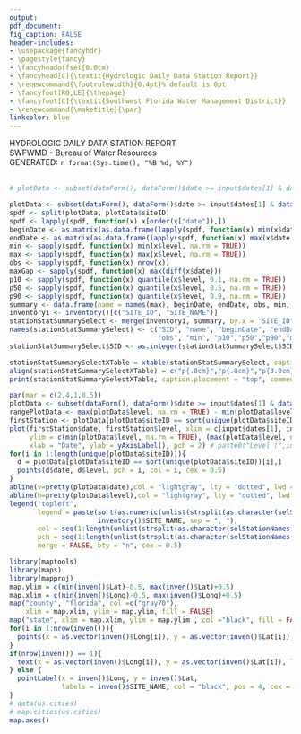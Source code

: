 ```yaml
---
output:
pdf_document:
fig_caption: FALSE
header-includes:
- \usepackage{fancyhdr}
- \pagestyle{fancy}
- \fancyheadoffset{0.0cm}
- \fancyhead[C]{\textit{Hydrologic Daily Data Station Report}}
- \renewcommand{\footrulewidth}{0.4pt}% default is 0pt
- \fancyfoot[RO,LE]{\thepage}
- \fancyfoot[C]{\textit{Southwest Florida Water Management District}}
- \renewcommand{\maketitle}{\par}
linkcolor: blue
---
```


HYDROLOGIC DAILY DATA STATION REPORT  
SWFWMD - Bureau of Water Resources  
GENERATED: `r format(Sys.time(), "%B %d, %Y")`  
\

```r
# plotData <- subset(dataForm(), dataForm()$date >= input$dates[1] & dataForm()$date <= input$dates[2])
```

```r
plotData <- subset(dataForm(), dataForm()$date >= input$dates[1] & dataForm()$date <= input$dates[2])
spdf <- split(plotData, plotData$siteID)
spdf <- lapply(spdf, function(x) x[order(x["date"]),])
beginDate <- as.matrix(as.data.frame(lapply(spdf, function(x) min(x$date, na.rm = TRUE))))[1,]
endDate <- as.matrix(as.data.frame(lapply(spdf, function(x) max(x$date, na.rm = TRUE))))[1,]
min <- sapply(spdf, function(x) min(x$level, na.rm = TRUE))
max <- sapply(spdf, function(x) max(x$level, na.rm = TRUE))
obs <- sapply(spdf, function(x) nrow(x))
maxGap <- sapply(spdf, function(x) max(diff(x$date)))
p10 <- sapply(spdf, function(x) quantile(x$level, 0.1, na.rm = TRUE))
p50 <- sapply(spdf, function(x) quantile(x$level, 0.5, na.rm = TRUE))
p90 <- sapply(spdf, function(x) quantile(x$level, 0.9, na.rm = TRUE))
summary <- data.frame(name = names(max), beginDate, endDate, obs, min, p10,p50,p90,max, maxGap)
inventory1 <- inventory()[c("SITE_ID", "SITE_NAME")]
stationStatSummarySelect <- merge(inventory1, summary, by.x = "SITE_ID", by.y = "name")
names(stationStatSummarySelect) <- c("SID", "name", "beginDate", "endDate", 
                                     "obs", "min", "p10","p50","p90","max", "maxGap")
stationStatSummarySelect$SID <- as.integer(stationStatSummarySelect$SID)

stationStatSummarySelectXTable = xtable(stationStatSummarySelect, caption = paste0("Summary statistics of daily data over period ", input$dates[1], " through ", input$dates[2]))
align(stationStatSummarySelectXTable) = c("p{.8cm}","p{.8cm}","p{3.0cm}","p{2.5cm}","p{2cm}", rep("p{1.1cm}", 7))
print(stationStatSummarySelectXTable, caption.placement = "top", comment = FALSE, include.rownames = FALSE, scalebox = 0.8)
```

```r
par(mar = c(2,4,1,0.5))
plotData <- subset(dataForm(), dataForm()$date >= input$dates[1] & dataForm()$date <= input$dates[2])
rangePlotData <- max(plotData$level, na.rm = TRUE) - min(plotData$level, na.rm = TRUE)
firstStation <- plotData[plotData$siteID == sort(unique(plotData$siteID))[1],]
plot(firstStation$date, firstStation$level, xlim = c(input$dates[1], input$dates[2]), type = "n", 
     ylim = c(min(plotData$level, na.rm = TRUE), (max(plotData$level, na.rm = TRUE) + rangePlotData/4)),  
     xlab = "Date", ylab = yAxisLabel(), pch = 2) # paste0("Level (",input$datum,", ft)"), pch = 2)
for(i in 1:length(unique(plotData$siteID))){
  d = plotData[plotData$siteID == sort(unique(plotData$siteID))[i],]
  points(d$date, d$level, pch = i, col = i, cex = 0.5)
}
abline(v=pretty(plotData$date),col = "lightgray", lty = "dotted", lwd = par("lwd"))
abline(h=pretty(plotData$level),col = "lightgray", lty = "dotted", lwd = par("lwd"))
legend("topleft", 
       legend = paste(sort(as.numeric(unlist(strsplit(as.character(selStationNames()), ",")))), 
                      inventory()$SITE_NAME, sep = ", "), 
       col = seq(1:length(unlist(strsplit(as.character(selStationNames()), ",")))), 
       pch = seq(1:length(unlist(strsplit(as.character(selStationNames()), ",")))), 
       merge = FALSE, bty = "n", cex = 0.5)
```

```r
library(maptools)
library(maps)
library(mapproj)
map.ylim = c(min(inven()$Lat)-0.5, max(inven()$Lat)+0.5)
map.xlim = c(min(inven()$Long)-0.5, max(inven()$Long)+0.5)
map("county", "florida", col =c("gray70"),
    xlim = map.xlim, ylim = map.ylim, fill = FALSE)
map("state", xlim = map.xlim, ylim = map.ylim , col ="black", fill = FALSE, add = TRUE)
for(i in 1:nrow(inven())){
  points(x = as.vector(inven()$Long[i]), y = as.vector(inven()$Lat[i]), cex = 0.75, pch = i, col = i)
}
if(nrow(inven()) == 1){
  text(x = as.vector(inven()$Long[i]), y = as.vector(inven()$Lat[i]), labels = as.vector(inven()$SITE_NAME[i]), cex = 0.75, pch = i, col = i, pos = 4)
} else {
  pointLabel(x = inven()$Long, y = inven()$Lat,
             labels = inven()$SITE_NAME, col = "black", pos = 4, cex = 0.5, method = "GA")
}
# data(us.cities)
# map.cities(us.cities)
map.axes()
```